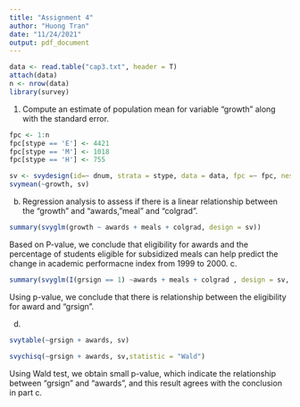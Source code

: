 ```yaml
---
title: "Assignment 4"
author: "Huong Tran"
date: "11/24/2021"
output: pdf_document
---
```

```r
data <- read.table("cap3.txt", header = T)
attach(data)
n <- nrow(data)
library(survey)
```
1. Compute an estimate of population mean for variable "growth" along with the standard error.

```r
fpc <- 1:n
fpc[stype == 'E'] <- 4421
fpc[stype == 'M'] <- 1018
fpc[stype == 'H'] <- 755 

sv <- svydesign(id=~ dnum, strata = stype, data = data, fpc =~ fpc, nest = TRUE)
svymean(~growth, sv)
```

b. Regression analysis to assess if there is a linear relationship between the "growth" and "awards, "meal" and "colgrad".
```r
summary(svyglm(growth ~ awards + meals + colgrad, design = sv))
```
Based on P-value, we conclude that eligibility for awards and the percentage of students eligible for subsidized meals can help predict the change in academic performacne index from 1999 to 2000.
c. 

```r
summary(svyglm(I(grsign == 1) ~awards + meals + colgrad , design = sv, family=binomial(link = "logit"))) 
```
Using p-value, we conclude that there is relationship between the eligibility for award and "grsign".

d. 
```r
svytable(~grsign + awards, sv)

```
```r
svychisq(~grsign + awards, sv,statistic = "Wald")
```

Using Wald test, we obtain small p-value, which indicate the relationship between "grsign" and "awards", and this result agrees with the conclusion in part c. 